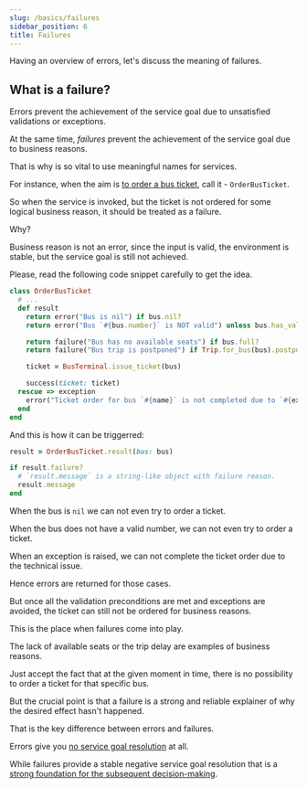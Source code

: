 ```yaml
---
slug: /basics/failures
sidebar_position: 6
title: Failures
---
```


Having an overview of errors, let's discuss the meaning of failures.

## What is a failure?

Errors prevent the achievement of the service goal due to unsatisfied validations or exceptions.

At the same time, _failures_ prevent the achievement of the service goal due to business reasons.

That is why is so vital to use meaningful names for services.

For instance, when the aim is <u>to order a bus ticket</u>, call it - `OrderBusTicket`.

So when the service is invoked, but the ticket is not ordered for some logical business reason, it should be treated as a failure.

Why?

Business reason is not an error, since the input is valid, the environment is stable, but the service goal is still not achieved.

Please, read the following code snippet carefully to get the idea.

```ruby
class OrderBusTicket
  # ...
  def result
    return error("Bus is nil") if bus.nil?
    return error("Bus `#{bus.number}` is NOT valid") unless bus.has_valid_number?

    return failure("Bus has no available seats") if bus.full?
    return failure("Bus trip is postponed") if Trip.for_bus(bus).postponed?

    ticket = BusTerminal.issue_ticket(bus)

    success(ticket: ticket)
  rescue => exception
    error("Ticket order for bus `#{name}` is not completed due to `#{exception.message}`")
  end
end
```

And this is how it can be triggerred:

```ruby
result = OrderBusTicket.result(bus: bus)

if result.failure?
  # `result.message` is a string-like object with failure reason.
  result.message
end
```

When the bus is `nil` we can not even try to order a ticket.

When the bus does not have a valid number, we can not even try to order a ticket.

When an exception is raised, we can not complete the ticket order due to the technical issue.

Hence errors are returned for those cases.

But once all the validation preconditions are met and exceptions are avoided, the ticket can still not be ordered for business reasons.

This is the place when failures come into play.

The lack of available seats or the trip delay are examples of business reasons.

Just accept the fact that at the given moment in time, there is no possibility to order a ticket for that specific bus.

But the crucial point is that a failure is a strong and reliable explainer of why the desired effect hasn't happened.

That is the key difference between errors and failures.

Errors give you [no service goal resolution](/basics/service_goals#service-problem-resolutions) at all.

While failures provide a stable negative service goal resolution that is a [strong foundation for the subsequent decision-making](/faq/why_both_failure_and_error).
